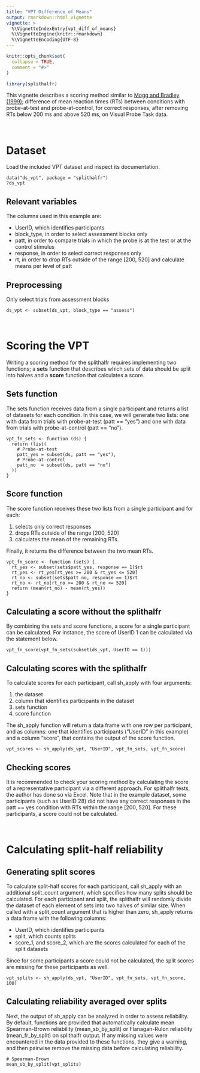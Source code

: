 ```yaml
---
title: "VPT Difference of Means"
output: rmarkdown::html_vignette
vignette: >
  %\VignetteIndexEntry{vpt_diff_of_means}
  %\VignetteEngine{knitr::rmarkdown}
  %\VignetteEncoding{UTF-8}
---
```


```r
knitr::opts_chunk$set(
  collapse = TRUE,
  comment = "#>"
)
```

```r
library(splithalfr)
```
This vignette describes a scoring method similar to [Mogg and Bradley (1999)](https://doi.org/10.1080/026999399379050);
difference of mean reaction times (RTs) between conditions with probe-at-test and probe-at-control, for correct responses, after removing RTs below 200 ms and above 520 ms, on Visual Probe Task data.

<br />

# Dataset
Load the included VPT dataset and inspect its documentation.
```
data("ds_vpt", package = "splithalfr")
?ds_vpt
```
## Relevant variables
The columns used in this example are:

* UserID, which identifies participants
* block_type, in order to select assessment blocks only
* patt, in order to compare trials in which the probe is at the test or at the control stimulus
* response, in order to select correct responses only
* rt, in order to drop RTs outside of the range [200, 520] and calculate means per level of patt

## Preprocessing
Only select trials from assessment blocks
```
ds_vpt <- subset(ds_vpt, block_type == "assess")
```

<br />

# Scoring the VPT
Writing a scoring method for the splithalfr requires implementing two functions; a **sets** function that describes which sets of data should be split into halves and a **score** function that calculates a score. 

## Sets function
The sets function receives data from a single participant and returns a list of datasets for each condition. In this case, we will generate two lists: one with data from trials with probe-at-test (patt == "yes") and one with data from trials with probe-at-control (patt == "no"). 
```
vpt_fn_sets <- function (ds) {
  return (list(
    # Probe-at-test
    patt_yes = subset(ds, patt == "yes"),
    # Probe-at-control
    patt_no  = subset(ds, patt == "no")
  ))
}
```

## Score function
The score function receives these two lists from a single participant and for each: 

1. selects only correct responses
2. drops RTs outside of the range [200, 520]
3. calculates the mean of the remaining RTs. 

Finally, it returns the difference between the two mean RTs.
```
vpt_fn_score <- function (sets) {
  rt_yes <- subset(sets$patt_yes, response == 1)$rt
  rt_yes <- rt_yes[rt_yes >= 200 & rt_yes <= 520]
  rt_no <- subset(sets$patt_no, response == 1)$rt
  rt_no <- rt_no[rt_no >= 200 & rt_no <= 520]
  return (mean(rt_no) - mean(rt_yes))
}
```

## Calculating a score without the splithalfr
By combining the sets and score functions, a score for a single participant can be calculated. For instance, the score of UserID 1 can be calculated via the statement below.
```
vpt_fn_score(vpt_fn_sets(subset(ds_vpt, UserID == 1)))
```

## Calculating scores with the splithalfr
To calculate scores for each participant, call sh_apply with four arguments: 

1. the dataset
2. column that identifies participants in the dataset
3. sets function
4. score function

The sh_apply function will return a data frame with one row per participant, and as columns: one that identifies participants ("UserID" in this example) and a column "score", that contains the output of the score function.
```
vpt_scores <- sh_apply(ds_vpt, "UserID", vpt_fn_sets, vpt_fn_score)
```

## Checking scores
It is recommended to check your scoring method by calculating the score of a representative participant via a different approach. For splithalfr tests, the author has done so via Excel. Note that in the example dataset, some participants (such as UserID 28) did not have any correct responses in the patt == yes condition with RTs within the range [200, 520]. For these participants, a score could not be calculated.

<br />

# Calculating split-half reliability

## Generating split scores
To calculate split-half scores for each participant, call sh_apply with an additional split_count argument, which specifies how many splits should be calculated. For each participant and split, the splithalfr will randomly divide the dataset of each element of sets into two halves of similar size. When called with a split_count argument that is higher than zero, sh_apply returns a data frame with the following columns:

* UserID, which identifies participants
* split, which counts splits
* score_1, and score_2, which are the scores calculated for each of the split datasets

Since for some participants a score could not be calculated, the split scores are missing for these participants as well. 
```
vpt_splits <- sh_apply(ds_vpt, "UserID", vpt_fn_sets, vpt_fn_score, 100)
```

## Calculating reliability averaged over splits
Next, the output of sh_apply can be analyzed in order to assess reliability. By default, functions are provided that automatically calculate mean Spearman-Brown reliability (mean_sb_by_split) or Flanagan-Rulon reliability (mean_fr_by_split) on splithalfr output. If any missing values were encountered in the data provided to these functions, they give a warning, and then pairwise remove the missing data before calculating reliability.
```
# Spearman-Brown
mean_sb_by_split(vpt_splits)
```





